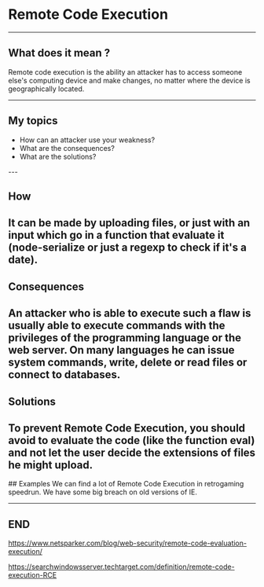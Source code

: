 


<Head>
  <title>RCE</title>
</Head>

# Remote Code Execution

---

## What does it mean ?  
Remote code execution is the ability an attacker has to access someone else's computing device and make changes, no matter where the device is geographically located. 

---

## My topics
<ul>
  <Appear>
    <li>How can an attacker use your weakness?</li>
    <li>What are the consequences?</li>
    <li>What are the solutions?</li>
  </Appear>
</ul>
---

## How
It can be made by uploading files, or just with an input which go in a function that evaluate it (node-serialize or just a regexp to check if it's a date).
---

## Consequences
An attacker who is able to execute such a flaw is usually able to execute commands with the privileges of the programming language or the web server. On many languages he can issue system commands, write, delete or read files or connect to databases.
---

## Solutions
To prevent Remote Code Execution, you should avoid to evaluate the code (like the function eval) and not let the user decide the extensions of files he might upload.
---

## Examples
We can find a lot of Remote Code Execution in retrogaming speedrun.
We have some big breach on old versions of IE.

---

## END


https://www.netsparker.com/blog/web-security/remote-code-evaluation-execution/

https://searchwindowsserver.techtarget.com/definition/remote-code-execution-RCE